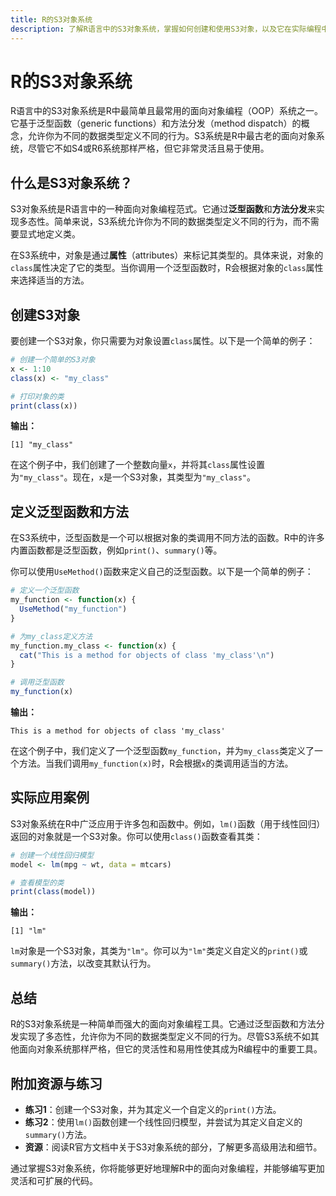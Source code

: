 ```yaml
---
title: R的S3对象系统
description: 了解R语言中的S3对象系统，掌握如何创建和使用S3对象，以及它在实际编程中的应用。
---
```


# R的S3对象系统

R语言中的S3对象系统是R中最简单且最常用的面向对象编程（OOP）系统之一。它基于泛型函数（generic functions）和方法分发（method dispatch）的概念，允许你为不同的数据类型定义不同的行为。S3系统是R中最古老的面向对象系统，尽管它不如S4或R6系统那样严格，但它非常灵活且易于使用。

## 什么是S3对象系统？

S3对象系统是R语言中的一种面向对象编程范式。它通过**泛型函数**和**方法分发**来实现多态性。简单来说，S3系统允许你为不同的数据类型定义不同的行为，而不需要显式地定义类。

在S3系统中，对象是通过**属性**（attributes）来标记其类型的。具体来说，对象的`class`属性决定了它的类型。当你调用一个泛型函数时，R会根据对象的`class`属性来选择适当的方法。

## 创建S3对象

要创建一个S3对象，你只需要为对象设置`class`属性。以下是一个简单的例子：

```r
# 创建一个简单的S3对象
x <- 1:10
class(x) <- "my_class"

# 打印对象的类
print(class(x))
```

**输出：**
```
[1] "my_class"
```

在这个例子中，我们创建了一个整数向量`x`，并将其`class`属性设置为`"my_class"`。现在，`x`是一个S3对象，其类型为`"my_class"`。

## 定义泛型函数和方法

在S3系统中，泛型函数是一个可以根据对象的类调用不同方法的函数。R中的许多内置函数都是泛型函数，例如`print()`、`summary()`等。

你可以使用`UseMethod()`函数来定义自己的泛型函数。以下是一个简单的例子：

```r
# 定义一个泛型函数
my_function <- function(x) {
  UseMethod("my_function")
}

# 为my_class定义方法
my_function.my_class <- function(x) {
  cat("This is a method for objects of class 'my_class'\n")
}

# 调用泛型函数
my_function(x)
```

**输出：**
```
This is a method for objects of class 'my_class'
```

在这个例子中，我们定义了一个泛型函数`my_function`，并为`my_class`类定义了一个方法。当我们调用`my_function(x)`时，R会根据`x`的类调用适当的方法。

## 实际应用案例

S3对象系统在R中广泛应用于许多包和函数中。例如，`lm()`函数（用于线性回归）返回的对象就是一个S3对象。你可以使用`class()`函数查看其类：

```r
# 创建一个线性回归模型
model <- lm(mpg ~ wt, data = mtcars)

# 查看模型的类
print(class(model))
```

**输出：**
```
[1] "lm"
```

`lm`对象是一个S3对象，其类为`"lm"`。你可以为`"lm"`类定义自定义的`print()`或`summary()`方法，以改变其默认行为。

## 总结

R的S3对象系统是一种简单而强大的面向对象编程工具。它通过泛型函数和方法分发实现了多态性，允许你为不同的数据类型定义不同的行为。尽管S3系统不如其他面向对象系统那样严格，但它的灵活性和易用性使其成为R编程中的重要工具。

## 附加资源与练习

- **练习1**：创建一个S3对象，并为其定义一个自定义的`print()`方法。
- **练习2**：使用`lm()`函数创建一个线性回归模型，并尝试为其定义自定义的`summary()`方法。
- **资源**：阅读R官方文档中关于S3对象系统的部分，了解更多高级用法和细节。

通过掌握S3对象系统，你将能够更好地理解R中的面向对象编程，并能够编写更加灵活和可扩展的代码。